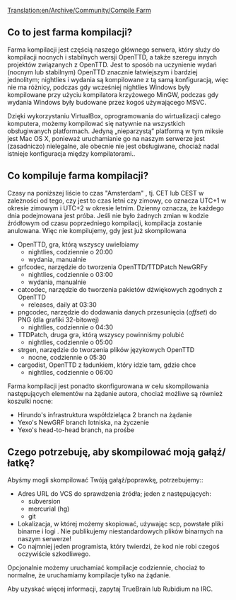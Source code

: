 [[Translation:en/Archive/Community/Compile Farm]]
<!--{{outdated|This page is partially accurate, but some details are outdated since the move to GitHub and a revised compile farm.}}-->
{{pl/Nieaktualizowane|Ta strona jest częściowo dokładna, ale niektóre szczegóły są nieaktualne od czasu przejścia na GitHub i zmienioną farmę kompilacji.}}

==Co to jest farma kompilacji?==
Farma kompilacji jest częścią naszego głównego serwera, który służy do kompilacji nocnych i stabilnych wersji OpenTTD, a także szeregu innych projektów związanych z OpenTTD. Jest to sposób na uczynienie wydań (nocnym lub stabilnym) OpenTTD znacznie łatwiejszym i bardziej jednolitym; nightlies i wydania są kompilowane z tą samą konfiguracją, więc nie ma różnicy, podczas gdy wcześniej nightlies Windows były kompilowane przy użyciu kompilatora krzyżowego MinGW, podczas gdy wydania Windows były budowane przez kogoś używającego MSVC.

Dzięki wykorzystaniu VirtualBox, oprogramowania do wirtualizacji całego komputera, możemy kompilować się natywnie na wszystkich obsługiwanych platformach. Jedyną „nieparzystą” platformą w tym miksie jest Mac OS X, ponieważ uruchamianie go na naszym serwerze jest (zasadniczo) nielegalne, ale obecnie nie jest obsługiwane, chociaż nadal istnieje konfiguracja między kompilatorami..

==Co kompiluje farma kompilacji?==
Czasy na poniższej liście to czas  "Amsterdam" , tj. CET lub CEST w zależności od tego, czy jest to czas letni czy zimowy, co oznacza UTC+1 w okresie zimowym i UTC+2 w okresie letnim.
Dzienny oznacza, że ​​każdego dnia podejmowana jest próba. Jeśli nie było żadnych zmian w kodzie źródłowym od czasu poprzedniego kompilacji, kompilacja zostanie anulowana. Więc nie kompilujemy, gdy jest już skompilowana

*OpenTTD, gra, którą wszyscy uwielbiamy
**nightlies, codziennie o 20:00
**wydania, manualnie
*grfcodec, narzędzie do tworzenia OpenTTD/TTDPatch NewGRF''y''
**nightlies, codziennie o 03:00
**wydania, manualnie
*catcodec, narzędzie do tworzenia pakietów dźwiękowych zgodnych z OpenTTD
**releases,  daily at 03:30
*pngcodec, narzędzie do dodawania danych przesunięcia (''offset'') do PNG (dla grafiki 32-bitowej)
**nightlies, codziennie o 04:30
*TTDPatch, druga gra, którą wszyscy powinniśmy polubić
**nightlies, codziennie o 05:00
*strgen, narzędzie do tworzenia plików językowych OpenTTD
**nocne, codziennie o 05:30
*cargodist, OpenTTD z ładunkiem, który idzie tam, gdzie chce
**nightlies, codziennie o 06:00

Farma kompilacji jest ponadto skonfigurowana w celu skompilowania następujących elementów na żądanie autora, chociaż możliwe są również koszulki nocne:
*Hirundo's  infrastruktura współdzieląca 2 branch na żądanie
*Yexo's NewGRF  branch lotniska, na życzenie
*Yexo's  head-to-head branch, na prośbe

==Czego potrzebuję, aby skompilować moją gałąź/łatkę?==
Abyśmy mogli skompilować Twóją gałąź/poprawkę, potrzebujemy::
*Adres URL do VCS do sprawdzenia źródła; jeden z następujących:
**subversion
**mercurial (hg)
**git
*Lokalizacja, w której możemy skopiować, używając scp, powstałe pliki binarne i logi . Nie publikujemy niestandardowych plików binarnych na naszym serwerze!
*Co najmniej jeden programista, który twierdzi, że kod nie robi czegoś oczywiście szkodliwego.
Opcjonalnie możemy uruchamiać kompilacje codziennie, chociaż to normalne, że uruchamiamy kompilacje tylko na żądanie.

Aby uzyskać więcej informacji, zapytaj TrueBrain lub Rubidium na IRC.